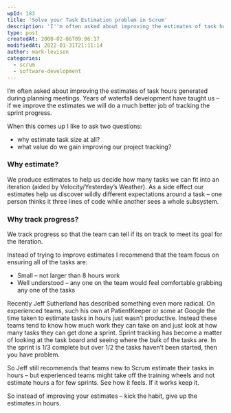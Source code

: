 ```yaml
---
wpId: 183
title: 'Solve your Task Estimation problem in Scrum'
description: 'I''m often asked about improving the estimates of task hours generated during planning meetings. Years of waterfall development have taught us – if we improve the estimates we will do a much better job of tracking the sprint progress. When this comes up I like to ask two questions: why estimate task size at all? ...'
type: post
createdAt: 2008-02-06T09:06:17
modifiedAt: 2022-01-31T21:11:14
author: mark-levison
categories:
  - scrum
  - software-development
---
```



I’m often asked about improving the estimates of task hours generated during planning meetings. Years of waterfall development have taught us – if we improve the estimates we will do a much better job of tracking the sprint progress.

When this comes up I like to ask two questions:

*   why estimate task size at all?
*   what value do we gain improving our project tracking?

### **Why estimate?**

We produce estimates to help us decide how many tasks we can fit into an iteration (aided by Velocity/Yesterday’s Weather). As a side effect our estimates help us discover wildly different expectations around a task – one person thinks it three lines of code while another sees a whole subsystem.

### **Why track progress?**

We track progress so that the team can tell if its on track to meet its goal for the iteration.

Instead of trying to improve estimates I recommend that the team focus on ensuring all of the tasks are:

*   Small – not larger than 8 hours work
*   Well understood – any one on the team would feel comfortable grabbing any one of the tasks

Recently Jeff Sutherland has described something even more radical. On experienced teams, such his own at PatientKeeper or some at Google the time taken to estimate tasks in hours just wasn’t productive. Instead these teams tend to know how much work they can take on and just look at how many tasks they can get done a sprint. Sprint tracking has become a matter of looking at the task board and seeing where the bulk of the tasks are. In the sprint is 1/3 complete but over 1/2 the tasks haven’t been started, then you have problem.

So Jeff still recommends that teams new to Scrum estimate their tasks in hours – but experienced teams might take off the training wheels and not estimate hours a for few sprints. See how it feels. If it works keep it.

So instead of improving your estimates – kick the habit, give up the estimates in hours.